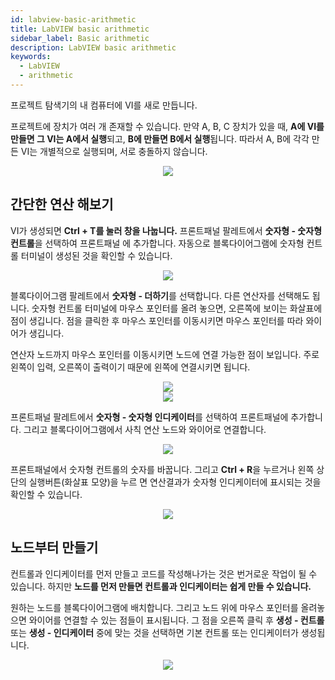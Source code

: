 ```yaml
---
id: labview-basic-arithmetic
title: LabVIEW basic arithmetic
sidebar_label: Basic arithmetic
description: LabVIEW basic arithmetic
keywords:
  - LabVIEW
  - arithmetic
---
```



프로젝트 탐색기의 내 컴퓨터에 VI를 새로 만듭니다.

프로젝트에 장치가 여러 개 존재할 수 있습니다. 만약 A, B, C 장치가 있을 때, **A에 VI를 만들면 그 VI는 A에서 실행**되고, **B에 만들면 B에서 실행**됩니다. 따라서 A, B에 각각 만든 VI는 개별적으로 실행되며, 서로 충돌하지 않습니다.

<center>
	<img src={useBaseUrl('img/lang/labview/labview-add-vi.gif')} />
</center>

## 간단한 연산 해보기

VI가 생성되면 **Ctrl + T를 눌러 창을 나눕니다.** 프론트패널 팔레트에서 **숫자형 - 숫자형 컨트롤**을 선택하여 프론트패널 에 추가합니다. 자동으로 블록다이어그램에 숫자형 컨트롤 터미널이 생성된 것을 확인할 수 있습니다.

<center>
	<img src={useBaseUrl('img/lang/labview/labview-num-control.gif')} />
</center>

블록다이어그램 팔레트에서 **숫자형 - 더하기**를 선택합니다. 다른 연산자를 선택해도 됩니다. 숫자형 컨트롤 터미널에 마우스 포인터를 올려 놓으면, 오른쪽에 보이는 화살표에 점이 생깁니다. 점을 클릭한 후 마우스 포인터를 이동시키면 마우스 포인터를 따라 와이어가 생깁니다.

연산자 노드까지 마우스 포인터를 이동시키면 노드에 연결 가능한 점이 보입니다. 주로 왼쪽이 입력, 오른쪽이 출력이기 때문에 왼쪽에 연결시키면 됩니다.

<center>
	<img src={useBaseUrl('img/lang/labview/labview-node-connection1.gif')} />
</center>

<center>
	<img src={useBaseUrl('img/lang/labview/labview-node-connection2.gif')} />
</center>

프론트패널 팔레트에서 **숫자형 - 숫자형 인디케이터**를 선택하여 프론트패널에 추가합니다. 그리고 블록다이어그램에서 사칙 연산 노드와 와이어로 연결합니다.

<center>
	<img src={useBaseUrl('img/lang/labview/labview-num-indicator.gif')} />
</center>

프론트패널에서 숫자형 컨트롤의 숫자를 바꿉니다. 그리고 **Ctrl + R**을 누르거나 왼쪽 상단의 실행버튼(화살표 모양)을 누르 면 연산결과가 숫자형 인디케이터에 표시되는 것을 확인할 수 있습니다.

<center>
	<img src={useBaseUrl('img/lang/labview/labivew-execute-vi.gif')} />
</center>

## 노드부터 만들기

컨트롤과 인디케이터를 먼저 만들고 코드를 작성해나가는 것은 번거로운 작업이 될 수 있습니다. 하지만 **노드를 먼저 만들면 컨트롤과 인디케이터는 쉽게 만들 수 있습니다.**

원하는 노드를 블록다이어그램에 배치합니다. 그리고 노드 위에 마우스 포인터를 올려놓으면 와이어를 연결할 수 있는 점들이 표시됩니다. 그 점을 오른쪽 클릭 후 **생성 - 컨트롤** 또는 **생성 - 인디케이터** 중에 맞는 것을 선택하면 기본 컨트롤 또는 인디케이터가 생성됩니다.

<center>
	<img src={useBaseUrl('img/lang/labview/labview-node-auto-create.gif')} />
</center>
